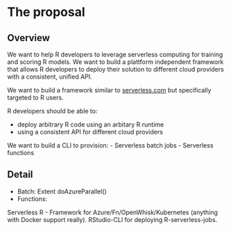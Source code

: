 # The proposal
<!--
This is where the proposal should be outlined. 
-->

## Overview
<!--
At a high-level address what your proposal is and how it will address the problem identified. Highlight any benefits to the R Community that follow from solving the problem. This should be your most compelling section.
-->

We want to help R developers to leverage serverless computing for training and scoring R models. We want to build a plattform independent framework that allows R developers to deploy their solution to different cloud providers with a consistent, unified API.

We want to build a framework similar to [serverless.com](http://serverless.com/) but specifically targeted to R users.

R developers should be able to:

- deploy arbitrary R code using an arbitary R runtime
- using a consistent API for different cloud providers

We want to build a CLI to provision:
- Serverless batch jobs
- Serverless functions


## Detail
<!--
Go into more detail about the specifics of the project and it delivers against the problem.

Depending on project type the detail section should include:

 - [ ] Minimum Viable Product
 - [ ] Architecture
 - [ ] Assumptions
-->

- Batch: Extent doAzureParallel()
- Functions: 

Serverless R - Framework for Azure/Fn/OpenWhisk/Kubernetes (anything with Docker support really). RStudio-CLI for deploying R-serverless-jobs. 

